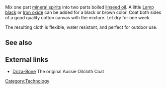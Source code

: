 Mix one part [[mineral spirits]] into two parts boiled [[linseed oil]].  A little [[Lamp black]] or [[Iron oxide]] can be added for a black or brown color.  Coat both sides of a good quality cotton canvas with the mixture.  Let dry for one week.

The resulting cloth is flexible, water resistant, and perfect for outdoor use.

[[Category:Technology]]

== See also ==

== External links ==
*[http://www.drizabone.com.au/ Driza-Bone] The original Aussie Oilcloth Coat